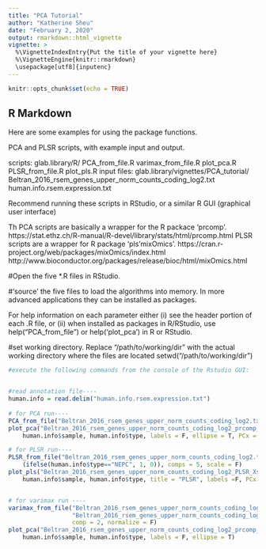 ```yaml
---
title: "PCA Tutorial"
author: "Katherine Sheu"
date: "February 2, 2020"
output: rmarkdown::html_vignette
vignette: >
  %\VignetteIndexEntry{Put the title of your vignette here}
  %\VignetteEngine{knitr::rmarkdown}
  \usepackage[utf8]{inputenc}
---
```



```r
knitr::opts_chunk$set(echo = TRUE)
```

## R Markdown

Here are some examples for using the package functions. 

PCA and PLSR scripts, with example input and output.

scripts:
glab.library/R/
	PCA_from_file.R
	varimax_from_file.R
	plot_pca.R
	PLSR_from_file.R
	plot_pls.R
input files:
glab.library/vignettes/PCA_tutorial/
	Beltran_2016_rsem_genes_upper_norm_counts_coding_log2.txt
	human.info.rsem.expression.txt

Recommend running these scripts in RStudio, or a similar R GUI (graphical user interface)

Th PCA scripts are basically a wrapper for the R packace 'prcomp'.
	https://stat.ethz.ch/R-manual/R-devel/library/stats/html/prcomp.html
PLSR scripts are a wrapper for R package 'pls'mixOmics'.
  https://cran.r-project.org/web/packages/mixOmics/index.html
  http://www.bioconductor.org/packages/release/bioc/html/mixOmics.html
  
#Open the five *.R files in RStudio. 

#'source' the five files to load the algorithms into memory. In more advanced applications they can be installed as packages. 

For help information on each parameter either (i) see the header portion of each .R file, or (ii) when installed as packages in R/RStudio, use help("PCA_from_file") or help('plot_pca') in R or RStudio. 


#set working directory.  Replace "/path/to/working/dir" with the actual working directory where the files are located
setwd("/path/to/working/dir")

```r

#execute the following commands from the console of the Rstudio GUI:


#read annotation file----
human.info = read.delim("human.info.rsem.expression.txt")
	
# for PCA run----
PCA_from_file("Beltran_2016_rsem_genes_upper_norm_counts_coding_log2.txt", center = T, scale = F)
plot_pca("Beltran_2016_rsem_genes_upper_norm_counts_coding_log2_prcomp_scores.txt",
    human.info$sample, human.info$type, labels = F, ellipse = T, PCx = "PC1", PCy = "PC2")

# for PLSR run----
PLSR_from_file("Beltran_2016_rsem_genes_upper_norm_counts_coding_log2.txt", human.info$sample, human.info$type,
    (ifelse(human.info$type=="NEPC", 1, 0)), comps = 5, scale = F)
plot_pls("Beltran_2016_rsem_genes_upper_norm_counts_coding_log2_PLSR_Xscores.txt",
    human.info$sample, human.info$type, title = "PLSR", labels =F, PCx = "comp.1", PCy = "comp.2", ellipse = T, conf = 0.90)


# for varimax run ----
varimax_from_file("Beltran_2016_rsem_genes_upper_norm_counts_coding_log2_prcomp_scores.txt",
                  "Beltran_2016_rsem_genes_upper_norm_counts_coding_log2_prcomp_loadings.txt",
                  comp = 2, normalize = F)
plot_pca("Beltran_2016_rsem_genes_upper_norm_counts_coding_log2_prcomp_scores_VARIMAX.txt",
    human.info$sample, human.info$type, labels = F, ellipse = T)


```


